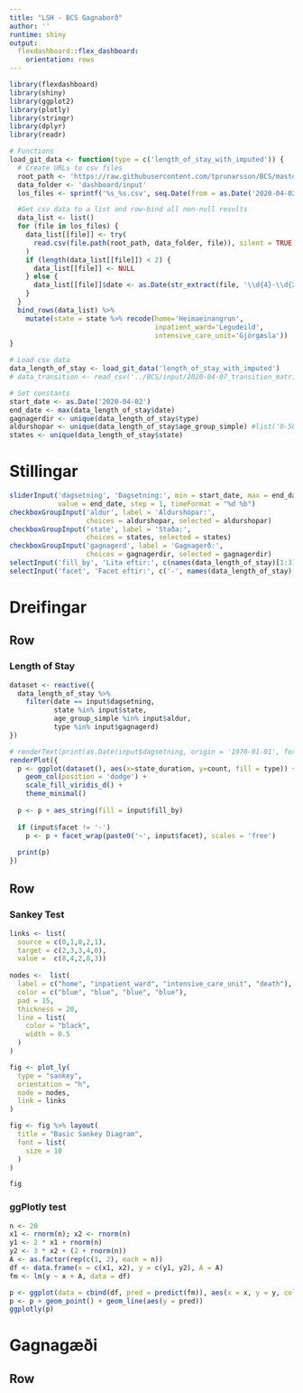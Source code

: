 ```yaml
---
title: "LSH - BCS Gagnaborð"
author: ''
runtime: shiny
output:
  flexdashboard::flex_dashboard:
    orientation: rows
---
```


```r
library(flexdashboard)
library(shiny)
library(ggplot2)
library(plotly)
library(stringr)
library(dplyr)
library(readr)

# Functions
load_git_data <- function(type = c('length_of_stay_with_imputed')) {
  # Create URLs to csv files
  root_path <- 'https://raw.githubusercontent.com/tprunarsson/BCS/master'
  data_folder <- 'dashboard/input'
  los_files <- sprintf('%s_%s.csv', seq.Date(from = as.Date('2020-04-02'), Sys.Date(), by = 1), type)

  #Get csv data to a list and row-bind all non-null results
  data_list <- list()
  for (file in los_files) {
    data_list[[file]] <- try(
      read.csv(file.path(root_path, data_folder, file)), silent = TRUE
    )
    if (length(data_list[[file]]) < 2) {
      data_list[[file]] <- NULL
    } else {
      data_list[[file]]$date <- as.Date(str_extract(file, '\\d{4}-\\d{2}-\\d{2}'))
    }
  }
  bind_rows(data_list) %>% 
    mutate(state = state %>% recode(home='Heimaeinangrun',
                                    inpatient_ward='Legudeild',
                                    intensive_care_unit='Gjörgæsla'))
}

# Load csv data
data_length_of_stay <- load_git_data('length_of_stay_with_imputed')
# data_transition <- read_csv('../BCS/input/2020-04-07_transition_matrix.csv')

# Set constants
start_date <- as.Date('2020-04-02')
end_date <- max(data_length_of_stay$date)
gagnagerdir <- unique(data_length_of_stay$type)
aldurshopar <- unique(data_length_of_stay$age_group_simple) #list('0-50', '51+')
states <- unique(data_length_of_stay$state)
```

Stillingar {.sidebar}
=======================================================================

```r
sliderInput('dagsetning', 'Dagsetning:', min = start_date, max = end_date,
            value = end_date, step = 1, timeFormat = "%d %b")
checkboxGroupInput('aldur', label = 'Aldurshópar:', 
                   choices = aldurshopar, selected = aldurshopar)
checkboxGroupInput('state', label = 'Staða:', 
                   choices = states, selected = states)
checkboxGroupInput('gagnagerd', label = 'Gagnagerð:', 
                   choices = gagnagerdir, selected = gagnagerdir)
selectInput('fill_by', 'Lita eftir:', c(names(data_length_of_stay)[1:3]), selected = 'type')
selectInput('facet', 'Facet eftir:', c('-', names(data_length_of_stay)[1:3]))

```


Dreifingar
=======================================================================

Row
-----------------------------------------------------------------------


### Length of Stay

```r
dataset <- reactive({
  data_length_of_stay %>%  
    filter(date == input$dagsetning,
           state %in% input$state,
           age_group_simple %in% input$aldur, 
           type %in% input$gagnagerd)
})

# renderText(print(as.Date(input$dagsetning, origin = '1970-01-01', format="%d %b")))
renderPlot({
  p <- ggplot(dataset(), aes(x=state_duration, y=count, fill = type)) + 
    geom_col(position = 'dodge') +
    scale_fill_viridis_d() +
    theme_minimal()
  
  p <- p + aes_string(fill = input$fill_by)
  
  if (input$facet != '-')
    p <- p + facet_wrap(paste0('~', input$facet), scales = 'free')
  
  print(p)
})
```

Row
-----------------------------------------------------------------------

### Sankey Test

```r
links <- list(
  source = c(0,1,0,2,1),
  target = c(2,3,3,4,0),
  value =  c(8,4,2,8,3))
  
nodes <-  list(
  label = c("home", "inpatient_ward", "intensive_care_unit", "death"),
  color = c("blue", "blue", "blue", "blue"),
  pad = 15,
  thickness = 20,
  line = list(
    color = "black",
    width = 0.5
  )
)

fig <- plot_ly(
  type = "sankey",
  orientation = "h",
  node = nodes,
  link = links
)

fig <- fig %>% layout(
  title = "Basic Sankey Diagram",
  font = list(
    size = 10
  )
)

fig
```


### ggPlotly test

```r
n <- 20
x1 <- rnorm(n); x2 <- rnorm(n)
y1 <- 2 * x1 + rnorm(n)
y2 <- 3 * x2 + (2 + rnorm(n))
A <- as.factor(rep(c(1, 2), each = n))
df <- data.frame(x = c(x1, x2), y = c(y1, y2), A = A)
fm <- lm(y ~ x + A, data = df)

p <- ggplot(data = cbind(df, pred = predict(fm)), aes(x = x, y = y, color = A))
p <- p + geom_point() + geom_line(aes(y = pred))
ggplotly(p)
```

Gagnagæði
=======================================================================

Row
-----------------------------------------------------------------------
